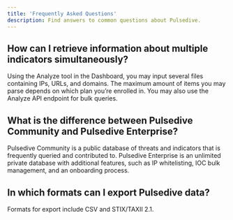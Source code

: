 ```yaml
---
title: 'Frequently Asked Questions'
description: Find answers to common questions about Pulsedive.
---          
```

              
## How can I retrieve information about multiple indicators simultaneously?
Using the Analyze tool in the Dashboard, you may input several files containing IPs, URLs, and domains. The maximum amount of items you may parse depends on which plan you’re enrolled in. You may also use the Analyze API endpoint for bulk queries.
              
## What is the difference between Pulsedive Community and Pulsedive Enterprise?
Pulsedive Community is a public database of threats and indicators that is frequently queried and contributed to. Pulsedive Enterprise is an unlimited private database with additional features, such as IP whitelisting, IOC bulk management, and an onboarding process.
             
## In which formats can I export Pulsedive data? 
Formats for export include CSV and STIX/TAXII 2.1.